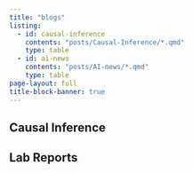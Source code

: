 ```yaml
---
title: "blogs"
listing: 
  - id: causal-inference
    contents: "posts/Causal-Inference/*.qmd"
    type: table
  - id: ai-news
    contents: "posts/AI-news/*.qmd"
    type: table
page-layout: full
title-block-banner: true
---
```


## Causal Inference

:::{#causal-inference}
:::

## Lab Reports

:::{#ai-news}
:::